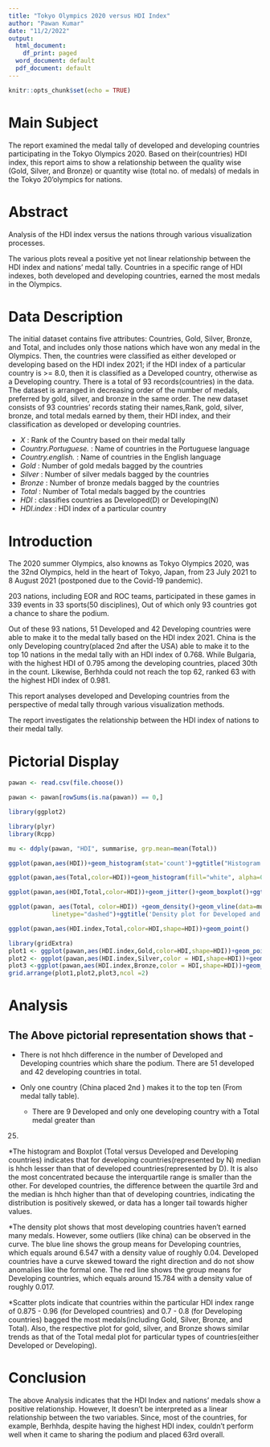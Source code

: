 ---
title: "Tokyo Olympics 2020 versus HDI Index"
author: "Pawan Kumar"
date: "11/2/2022"
output:
  html_document:
    df_print: paged
  word_document: default
  pdf_document: default
---

```{r setup, include=FALSE}
knitr::opts_chunk$set(echo = TRUE)
```

\begin{centering}


\large
Roll No: MDS202224

\large
Visualization

\large
Email: \href{mailto:pawan@cmi.ac.in}{pawan@cmi.ac.in}

\large
Chennai Mathematical Institute


\end{centering}

\newpage

# **Main Subject**

The report examined the medal tally of developed and developing countries participating
in the Tokyo Olympics 2020. Based on their(countries) HDI index, this report aims to
show a relationship between the quality wise (Gold, Silver, and Bronze) or quantity wise
(total no. of medals) of medals in the Tokyo 20'olympics for nations.

# **Abstract**

Analysis of the HDI index versus the nations through various visualization processes.

The various plots reveal a positive yet not linear relationship between the HDI index and nations’
medal tally. Countries in a specific range of HDI indexes, both developed and developing
countries, earned the most medals in the Olympics.

\newpage

# **Data Description**

The initial dataset contains five attributes: Countries, Gold, Silver, Bronze, and Total, and
includes only those nations which have won any medal in the Olympics. Then, the
countries were classified as either developed or developing based on the HDI index
2021; if the HDI index of a particular country is >= 8.0, then it is classified as a Developed
country, otherwise as a Developing country. There is a total of 93 records(countries) in
the data. The dataset is arranged in decreasing order of the number of medals, preferred
by gold, silver, and bronze in the same order.
The new dataset consists of 93 countries' records stating their names,Rank, gold, silver, bronze, and total medals earned by them, their HDI index, and their classification as developed or developing countries.

- *X* : Rank of the Country based on their medal tally
- *Country.Portuguese.* : Name of countries in the Portuguese language
- *Country.english.* : Name of countries in the English language
- *Gold* : Number of gold medals bagged by the countries
- *Silver* : Number of silver medals bagged by the countries
- *Bronze* : Number of bronze medals bagged by the countries
- *Total* : Number of Total medals bagged by the countries
- *HDI* : classifies countries as Developed(D) or Developing(N)
- *HDI.index* : HDI index of a particular country

# **Introduction**

The 2020 summer Olympics, also knowns as Tokyo Olympics 2020, was the 32nd
Olympics, held in the heart of Tokyo, Japan, from 23 July 2021 to 8 August 2021
(postponed due to the Covid-19 pandemic).

203 nations, including EOR and ROC teams, participated in these games in 339 events in
33 sports(50 disciplines), Out of which only 93 countries got a chance to share the
podium.

Out of these 93 nations, 51 Developed and 42 Developing countries were able to make it
to the medal tally based on the HDI index 2021. China is the only Developing
country(placed 2nd after the USA) able to make it to the top 10 nations in the medal tally
with an HDI index of 0.768. While Bulgaria, with the highest HDI of 0.795 among the
developing countries, placed 30th in the count. Likewise, Berhhda could not reach the
top 62, ranked 63 with the highest HDI index of 0.981.

This report analyses developed and Developing countries from the perspective of medal
tally through various visualization methods.

The report investigates the relationship between the HDI index of nations to their medal
tally.

# **Pictorial Display**

```{r} 
pawan <- read.csv(file.choose())
```

```{r}
pawan <- pawan[rowSums(is.na(pawan)) == 0,]
```
   
```{r}
library(ggplot2)
```

```{r}
library(plyr)
library(Rcpp)
```

```{r}
mu <- ddply(pawan, "HDI", summarise, grp.mean=mean(Total))
```



```{r}
ggplot(pawan,aes(HDI))+geom_histogram(stat='count')+ggtitle("Histogram by Count of Developed and Developing Countries\n D= Developed and N = Developing Countries")
```

```{r}
ggplot(pawan,aes(Total,color=HDI))+geom_histogram(fill="white", alpha=0.5, position="identity")+ggtitle("Histogram by total medals of Developed and Developing Countries\n D= Developed and N = Developing Countries")
```

```{r}
ggplot(pawan,aes(HDI,Total,color=HDI))+geom_jitter()+geom_boxplot()+ggtitle("Jitter and Box plot by total medals of Developed and Developing Countries\n D= Developed and N = Developing Countries")
```

```{r}
ggplot(pawan, aes(Total, color=HDI)) +geom_density()+geom_vline(data=mu, aes(xintercept=grp.mean, color=HDI),
            linetype="dashed")+ggtitle('Density plot for Developed and Developing countries by total medals')
```

```{r}
ggplot(pawan,aes(HDI.index,Total,color=HDI,shape=HDI))+geom_point()
```

```{r}
library(gridExtra)
plot1 <- ggplot(pawan,aes(HDI.index,Gold,color=HDI,shape=HDI))+geom_point()
plot2 <- ggplot(pawan,aes(HDI.index,Silver,color = HDI,shape=HDI))+geom_point()
plot3 <-ggplot(pawan,aes(HDI.index,Bronze,color = HDI,shape=HDI))+geom_point()
grid.arrange(plot1,plot2,plot3,ncol =2)
```


# **Analysis**

## The Above pictorial representation shows that -

* There is not hhch difference in the number of Developed and Developing countries which share the podium. There are 51 developed and 42 developing countries in total.

* Only one country (China placed 2nd ) makes it to the top ten (From medal tally table).
  + There are 9 Developed and only one developing country with a Total medal greater than
25.

*The histogram and Boxplot (Total versus Developed and Developing countries) indicates that for developing countries(represented by N) median is hhch lesser than that of developed countries(represented by D). It is also the most concentrated because the interquartile range is smaller than the other.
For developed countries, the difference between the quartile 3rd and the median is hhch higher than that of developing countries, indicating the distribution is positively skewed, or data has a longer tail towards higher values.


*The density plot shows that most developing countries haven't earned many medals. However, some outliers (like china) can be observed in the curve. The blue line shows the group means for Developing countries, which equals around 6.547 with a density value of roughly 0.04.
Developed countries have a curve skewed toward the right direction and do not show anomalies like the formal one. The red line shows the group means for Developing countries, which equals around 15.784 with a density value of roughly 0.017.

*Scatter plots indicate that countries within the particular HDI index range of 0.875 - 0.96 (for
Developed countries) and 0.7 - 0.8 (for Developing countries) bagged the most medals(including Gold, Silver, Bronze, and Total). Also, the respective plot for gold, silver, and Bronze shows similar trends as that of the Total medal plot for particular types of countries(either Developed or Developing).

# **Conclusion**

The above Analysis indicates that the HDI Index and nations' medals show a positive relationship.
However, It doesn’t be interpreted as a linear relationship between the two variables. Since, most
of the countries, for example, Berhhda, despite having the highest HDI index, couldn't perform
well when it came to sharing the podium and placed 63rd overall.

